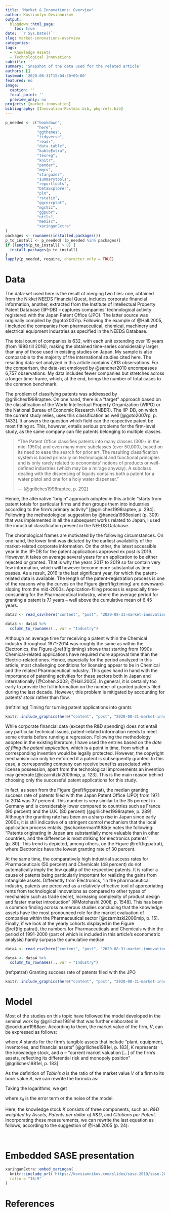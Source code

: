 ```yaml
---
title: 'Market & Innovations: Overview'
author: Kostiantyn Ovsiannikov
output:
  blogdown::html_page:
    toc: true
date: '`r Sys.Date()`'
slug: market-innovations-overview
categories:
tags:
  - Knowledge Assets
  - Technological Innovations
subtitle: ''
summary: 'Snapshot of the data used for the related article'
authors: []
lastmod: '2020-08-31T15:04:30+09:00'
featured: no
image:
  caption: ''
  focal_point: ''
  preview_only: no
projects: [market-innovation]
bibliography: [Innovation-Postdoc.bib, pkg-refs.bib]
---
```


```r
p_needed <- c("bookdown",
              "here",
              "ggthemes",
              "tidyverse",
              "readr",
              "data.table",
              "kableExtra",
              "texreg",
              "knitr",
              "pander",
              "mgcv",
              "stargazer",
              "summarytools",
              "reporttools",
              "DataExplorer",
              "plm",
              "rstatix",
              "ggcorrplot",
              "mgcViz",
              "ggpubr",
              "utils",
              "memisc",
              "xaringanExtra"
)
packages <- rownames(installed.packages())
p_to_install <- p_needed[!(p_needed %in% packages)]
if (length(p_to_install) > 0) {
  install.packages(p_to_install)
}
lapply(p_needed, require, character.only = TRUE)
```



# Data

The data-set used here is the result of merging two files: one, obtained from the Nikkei NEEDS Financial Quest, includes corporate financial information, another, extracted from the Institute of Intellectual Property Patent Database (IIP-DB) -- captures companies' technological activity registered with the Japan Patent Office (JPO). 
The latter source was originally compiled by @goto2007rp. 
Following the example of @Hall.2005, I included the companies from pharmaceutical, chemical, machinery and electrical equipment industries as specified in the NEEDS Database. 

The total count of companies is 632, with each unit extending over 19 years (from 1998 till 2016), making the obtained time-series considerably larger than any of those used in existing studies on Japan.
My sample is also comparable to the majority of the international studies cited here.
The resulting data-set analyzed in this article contains 7,813 observations.
For the comparison, the data-set employed by @sandner2010 encompasses 6,757 observations.
My data includes fewer companies but stretches across a longer time-frame, which, at the end, brings the number of total cases to the common benchmark.

The problem of classifying patents was addressed by @griliches1998raptee. 
On one hand, there is a "target" approach based on the classification of the World Intellectual Property Organization (WIPO) or the National Bureau of Economic Research (NBER). 
The IIP-DB, on which the current study relies, uses this classification as well [@goto2007rp, p. 1433]. 
It answers the question which field can the respective patent be most fitting at. 
This, however, entails serious problems for the firm-level study, as the same company can file patents belonging to multiple classes. 

> "The Patent Office classifies patents into many classes (300+ in the mid-1950s) and even many more subclasses (over 50,000),  based on its need to ease the search for prior art. 
The resulting classification system is based primarily on technological and functional principles and is only rarely related to economists’ notions of products or well-defined industries (which may be a mirage anyway). 
A subclass dealing with the dispensing of liquids contains both a patent for a water pistol and one for a holy water dispenser."
>
> --- [@griliches1998raptee, p. 292]

Hence, the alternative "origin" approach adopted in this article "starts from patent totals for particular firms and then groups them into industries according to the firm’s primary activity" [@griliches1998raptee, p. 294]. Following the methodological suggestion by @haneda1998eoiant (p. 309) that was implemented in all the subsequent works related to Japan, I used the industrial classification present in the NEEDS Database.

The chronological frames are motivated by the following circumstances. 
On one hand, the lower limit was dictated by the earliest availability of the market-related corporate information. 
On the other, the latest accessible year in the IIP-DB for the patent applications approved ex post is 2019. 
However, it takes on average several years for an application to be either rejected or granted.
That is why the years 2017 to 2019 so far contain very few information, which will however become more substantial as time passes.
As a result, 2016 is the last significant year, for which the patent-related data is available.
The length of the patent-registration process is one of the reasons why the curves on the Figure \@ref(fig:timing) are downward-sloping from the mid-2000s. 
Application-filing process is especially time-consuming for the Pharmaceutical industry, where the average period for granting a patent is 7.1 years -- well above the cumulative mean of 6.45 years. 


```r
data3 <- read_csv(here("content", "post", "2020-08-31-market-innovations-overview", "Timing-Period.csv"), col_names = TRUE)

data3 <- data3 %>% 
  column_to_rownames(., var = "Industry")
```



Although an average time for receiving a patent within the Chemical industry throughout 1971-2014 was roughly the same as within the Electronics, the Figure \@ref(fig:timing) shows that starting from 1990s Chemical-related applications have required more approval time than the Electric-related ones. 
Hence, especially for the period analyzed in this article, most challenging conditions for licensing appear to be in Chemical and the related Pharmaceutical industry. 
This goes hand in hand with the importance of patenting activities for these sectors both in Japan and internationally [@Cohen.2002; @Hall.2005].
In general, it is certainly too early to provide the full information on the number of granted patents filed during the last decade. However, this problem is mitigated by accounting for patents' *stock* rather than flow.

(ref:timing) Timing for turning patent applications into grants 

```r
knitr::include_graphics(here("content", "post", "2020-08-31-market-innovations-overview", "Timing2.png"))
```

While corporate financial data (except the R&D spending) does not entail any particular technical issues, patent-related information needs to meet some criteria before running a regression. 
Following the methodology adopted in the existing literature, I have used the entries based on the *date of filing the patent application*, which is a point in time, from which a corresponding invention would be legally protected. 
However, the copyright mechanism can only be enforced if a patent is subsequently granted. 
In this case, a corresponding company can receive benefits associated with license possession, apart from the technological improvements an invention may generate [@czarnitzki2006mip, p. 123]. 
This is the main reason behind choosing only the successful patent applications for this study. 

In fact, as seen from the Figure \@ref(fig:patrat), the median granting success rate of patents filed with the Japan Patent Office (JPO) from 1971 to 2014 was 37 percent. 
This number is very similar to the 35 percent in Germany and is considerably lower compared to countries such as France (90 percent) and the U.K. (80 percent) [@griliches1998raptee, p. 289]. 
Although the granting rate has been on a sharp rise in Japan since early 2000s, it is still indicative of a stringent control mechanism that the local application process entails. 
@schankerman1998rje notes the following: "Patents originating in Japan are substantially more valuable than in other countries, and the difference is most striking for electronics patents" (p. 80). 
This trend is depicted, among others, on the Figure \@ref(fig:patrat), where Electronics have the lowest granting rate of 30 percent. 

At the same time, the comparatively high industrial success rates for Pharmaceuticals (50 percent) and Chemicals (48 percent) do not automatically imply the low quality of the respective patents.
It is rather a cause of patents being particularly important for realizing the gains from intangible assets.
Differently from Electronics, "in the pharmaceutical industry, patents are perceived as a relatively effective tool of appropriating rents from technological innovations as compared to other types of mechanism such as trade secret, increasing complexity of product design and faster market introduction" [@Motohashi.2008, p. 1548].
This has been a common finding across numerous studies concluding that the knowledge assets have the most pronounced role for the market evaluation of companies within the Pharmaceutical sector [@czarnitzki2006mip, p. 15].
Finally, if we look at the yearly cohorts displayed in the Figure \@ref(fig:patrat), the numbers for Pharmaceuticals and Chemicals within the period of 1991-2000 (part of which is included in this article's econometric analysis) hardly surpass the cumulative median.


```r
data4 <- read_csv(here("content", "post", "2020-08-31-market-innovations-overview", "Patrat-Period.csv"), col_names = TRUE)

data4 <- data4 %>% 
  column_to_rownames(., var = "Industry")
```


(ref:patrat) Granting success rate of patents filed with the JPO 

```r
knitr::include_graphics(here("content", "post", "2020-08-31-market-innovations-overview", "Patrat2.png"))
```


# Model

Most of the studies on this topic have followed the model developed in the seminal work by @griliches1981el that was further elaborated in @cockburn1988aer. 
According to them, the market value of the firm, *V*, can be expressed as follows:

\begin{equation} 
  V_{it} = \alpha(A_{it} + \beta K_{it})
  (\#eq:value)
\end{equation} 

where *A* stands for the firm's tangible assets that include "plant, equipment, inventories, and financial assets" [@griliches1981el, p. 183], *K* represents the knowledge stock, and $\alpha$ -- "current market valuation [...] of the firm’s assets, reflecting its differential risk and monopoly position" [@griliches1981el, p. 183].

As the definition of *Tobin's q* is the ratio of the market value *V* of a firm to its book value *A*, we can rewrite the formula as:

\begin{equation} 
  q_t = \frac {V_{it}} {A_{it}} = \alpha \biggl(1 + \beta \frac {K_{it}} {A_{it}}\biggr)
  (\#eq:value2)
\end{equation} 


Taking the logarithms, we get

\begin{equation} 
  \log q_{it} = \log \alpha_t + \log \biggl(1 + \beta \frac {K_{it}} {A_{it}}\biggr) + \varepsilon_{it}
  (\#eq:value3)
\end{equation}

where $\varepsilon_{it}$ is the error term or the noise of the model.

Here, the knowledge stock *K* consists of three components, such as: *R&D weighted by Assets*, *Patents per dollar of R&D*, and *Citations per Patent*. 
Incorporating these measurements, we can rewrite the last equation as follows, according to the suggestion of @Hall.2005 (p. 24):

\begin{equation} 
  \log q_{it} = \log \alpha_t + \log \biggl(1 + \beta_1 \frac {R\&D_{it}} {A_{it}} + \beta_2 \frac {Pat_{it}} {R\&D_{it}} + \beta_3 \frac {Cites_{it}} {Pat_{it}}\biggr) + \varepsilon_{it}
  (\#eq:value4)
\end{equation}

` `  
` `

# Embedded SASE presentation


```r
xaringanExtra::embed_xaringan(
  knitr::include_url('https://kovsiannikov.com/slides/sase-2019/sase-2019#1'),
  ratio = "16:9"
)
```


` ` 
` `

# References